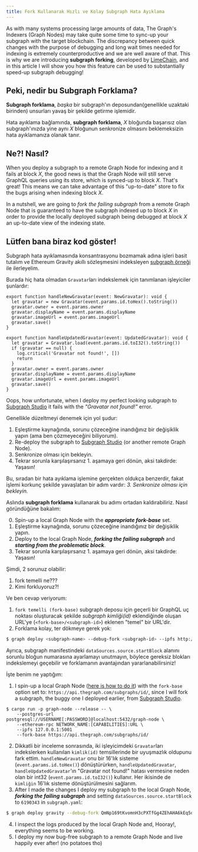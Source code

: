 ```yaml
---
title: Fork Kullanarak Hızlı ve Kolay Subgraph Hata Ayıklama
---
```


As with many systems processing large amounts of data, The Graph's Indexers (Graph Nodes) may take quite some time to sync-up your subgraph with the target blockchain. The discrepancy between quick changes with the purpose of debugging and long wait times needed for indexing is extremely counterproductive and we are well aware of that. This is why we are introducing **subgraph forking**, developed by [LimeChain](https://limechain.tech/), and in this article I will show you how this feature can be used to substantially speed-up subgraph debugging!

## Peki, nedir bu Subgraph Forklama?

**Subgraph forklama**, _başka_ bir subgraph'ın deposundan(genellikle uzaktaki birinden) unsurları yavaş bir şekilde getirme işlemidir.

Hata ayıklama bağlamında, **subgraph forklama**, _X_ bloğunda başarısız olan subgraph'ınızda yine aynı _X_ bloğunun senkronize olmasını beklemeksizin hata ayıklamanıza olanak tanır.

## Ne?! Nasıl?

When you deploy a subgraph to a remote Graph Node for indexing and it fails at block _X_, the good news is that the Graph Node will still serve GraphQL queries using its store, which is synced-up to block _X_. That's great! This means we can take advantage of this "up-to-date" store to fix the bugs arising when indexing block _X_.

In a nutshell, we are going to _fork the failing subgraph_ from a remote Graph Node that is guaranteed to have the subgraph indexed up to block _X_ in order to provide the locally deployed subgraph being debugged at block _X_ an up-to-date view of the indexing state.

## Lütfen bana biraz kod göster!

Subgraph hata ayıklamasında konsantrasyonu bozmamak adına işleri basit tutalım ve Ethereum Gravity akıllı sözleşmesini indeksleyen [subgraph örneği](https://github.com/graphprotocol/graph-tooling/tree/main/examples/ethereum-gravatar) ile ilerleyelim.

Burada hiç hata olmadan `Gravatar`ları indekslemek için tanımlanan işleyiciler şunlardır:

```tsx
export function handleNewGravatar(event: NewGravatar): void {
  let gravatar = new Gravatar(event.params.id.toHex().toString())
  gravatar.owner = event.params.owner
  gravatar.displayName = event.params.displayName
  gravatar.imageUrl = event.params.imageUrl
  gravatar.save()
}

export function handleUpdatedGravatar(event: UpdatedGravatar): void {
  let gravatar = Gravatar.load(event.params.id.toI32().toString())
  if (gravatar == null) {
    log.critical('Gravatar not found!', [])
    return
  }
  gravatar.owner = event.params.owner
  gravatar.displayName = event.params.displayName
  gravatar.imageUrl = event.params.imageUrl
  gravatar.save()
}
```

Oops, how unfortunate, when I deploy my perfect looking subgraph to [Subgraph Studio](https://thegraph.com/studio/) it fails with the _"Gravatar not found!"_ error.

Genellikle düzeltmeyi denemek için yol şudur:

1. Eşleştirme kaynağında, sorunu çözeceğine inandığınız bir değişiklik yapın (ama ben çözmeyeceğini biliyorum).
2. Re-deploy the subgraph to [Subgraph Studio](https://thegraph.com/studio/) (or another remote Graph Node).
3. Senkronize olması için bekleyin.
4. Tekrar sorunla karşılaşırsanız 1. aşamaya geri dönün, aksi takdirde: Yaşasın!

Bu, sıradan bir hata ayıklama işlemine gerçekten oldukça benzerdir, fakat işlemi korkunç şekilde yavaşlatan bir adım vardır: _3. Senkronize olması için bekleyin._

Aslında **subgraph forklama** kullanarak bu adımı ortadan kaldırabiliriz. Nasıl göründüğüne bakalım:

0. Spin-up a local Graph Node with the **_appropriate fork-base_** set.
1. Eşleştirme kaynağında, sorunu çözeceğine inandığınız bir değişiklik yapın.
2. Deploy to the local Graph Node, **_forking the failing subgraph_** and **_starting from the problematic block_**.
3. Tekrar sorunla karşılaşırsanız 1. aşamaya geri dönün, aksi takdirde: Yaşasın!

Şimdi, 2 sorunuz olabilir:

1. fork temelli ne???
2. Kimi forkluyoruz?!

Ve ben cevap veriyorum:

1. `fork temelli (fork-base)` subgraph deposu için geçerli bir GraphQL uç noktası oluşturacak şekilde _subgraph kimliği(id)_ eklendiğinde oluşan URL'ye (`<fork-base>/<subgraph-id>`) eklenen "temel" bir URL'dir.
2. Forklama kolay, ter dökmeye gerek yok:

```bash
$ graph deploy <subgraph-name> --debug-fork <subgraph-id> --ipfs http://localhost:5001 --node http://localhost:8020
```

Ayrıca, subgraph manifestindeki `dataSources.source.startBlock` alanını sorunlu bloğun numarasına ayarlamayı unutmayın, böylece gereksiz blokları indekslemeyi geçebilir ve forklamanın avantajından yararlanabilirsiniz!

İşte benim ne yaptığım:

1. I spin-up a local Graph Node ([here is how to do it](https://github.com/graphprotocol/graph-node#running-a-local-graph-node)) with the `fork-base` option set to: `https://api.thegraph.com/subgraphs/id/`, since I will fork a subgraph, the buggy one I deployed earlier, from [Subgraph Studio](https://thegraph.com/studio/).

```
$ cargo run -p graph-node --release -- \
    --postgres-url postgresql://USERNAME[:PASSWORD]@localhost:5432/graph-node \
    --ethereum-rpc NETWORK_NAME:[CAPABILITIES]:URL \
    --ipfs 127.0.0.1:5001
    --fork-base https://api.thegraph.com/subgraphs/id/
```

2. Dikkatli bir inceleme sonrasında, iki işleyicimdeki `Gravatar`ları indekslerken kullanılan `kimlik(id)` temsillerinde bir uyuşmazlık oldupunu fark ettim. `handleNewGravatar` onu bir 16'lık sisteme (`event.params.id.toHex()`) dönüştürürken, `handleUpdatedGravatar`, `handleUpdatedGravatar`'ın "Gravatar not found!" hatası vermesine neden olan bir int32 (`event.params.id.toI32()`) kullanır. Her ikisinde de `kimliğin` 16'lık sisteme dönüştürülmesini sağlarım.
3. After I made the changes I deploy my subgraph to the local Graph Node, **_forking the failing subgraph_** and setting `dataSources.source.startBlock` to `6190343` in `subgraph.yaml`:

```bash
$ graph deploy gravity --debug-fork QmNp169tKvomnH3cPXTfGg4ZEhAHA6kEq5oy1XDqAxqHmW --ipfs http://localhost:5001 --node http://localhost:8020
```

4. I inspect the logs produced by the local Graph Node and, Hooray!, everything seems to be working.
5. I deploy my now bug-free subgraph to a remote Graph Node and live happily ever after! (no potatoes tho)
